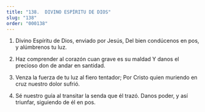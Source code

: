 ```yaml
---
title: "138.  DIVINO ESPÍRITU DE DIOS"
slug: "138"
order: "000138"
---
```


1. Divino Espíritu de Dios, enviado por Jesús,
Del bien condúcenos en pos, y alúmbrenos tu luz.

2.	Haz comprender al corazón cuan grave es su maldad
Y danos el precioso don de andar en santidad.

3.	Venza la fuerza de tu luz al fiero tentador;
Por Cristo quien muriendo en cruz nuestro dolor sufrió.

4.	Sé nuestro guía al transitar la senda que él trazó. Danos poder, y así triunfar, siguiendo de él en pos.
